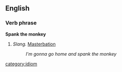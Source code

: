 ==English==
===Verb phrase===
'''Spank the monkey'''
#''Slang.'' [[Masterbation]] 
#:''I'm gonna go home and spank the monkey''
[[category:idiom]]